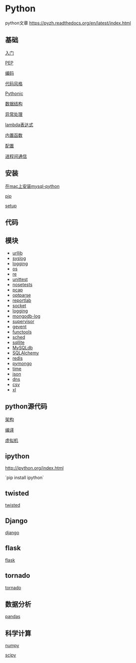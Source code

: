 =Python=

python文章 [[https://pyzh.readthedocs.org/en/latest/index.html]]


==基础==
[[basic/abc|入门]]

[[basic/pep|PEP]]

[[basic/encode|编码]]

[[basic/codestyle|代码风格]]

[[basic/pythonic|Pythonic]]

[[basic/datastructure|数据结构]]

[[basic/exceptions|异常处理]]

[[basic/lambda|lambda表达式]]

[[basic/func|内置函数]]

[[basic/conf|配置]]

[[basic/ipc|进程间通信]]

==安装==
[[install_mysql_python_on_mac|在mac上安装mysql-python]]

[[pip|pip]]

[[setup|setup]]

== 代码 ==

==模块==
* [[module/urllib|urllib]]
* [[module/syslog|syslog]]
* [[module/logging|logging]]
* [[module/os|os]]
* [[module/re|re]]
* [[module/unittest|unittest]]
* [[module/nosetests|nosetests]]
* [[module/pcap|pcap]]
* [[module/optparse|optparse]]
* [[module/reportlab|reportlab]]
* [[module/socket|socket]]
* [[module/logging|logging]]
* [[module/mongodb-log|mongodb-log]]
* [[module/supervisor|supervisor]]
* [[module/gevent|gevent]]
* [[module/functools|functools]]
* [[module/sched|sched]]
* [[module/sqllite|sqllite]]
* [[module/mysqldb|MySQLdb]]
* [[module/sqlalchemy|SQLAlchemy]]
* [[module/redis|redis]]
* [[module/pymongo|pymongo]]
* [[module/time|time]]
* [[module/json|json]]
* [[module/dns|dns]]
* [[module/csv|csv]]
* [[module/xl|xl]]

==python源代码==
[[sourcecode/struct|架构]]

[[sourcecode/compile|编译]]

[[sourcecode/vm|虚拟机]]

== ipython ==
[[http://ipython.org/index.html]]

`pip install ipython`

== twisted ==
[[twisted/index|twisted]]

== Django ==
[[django/index|django]]

== flask ==
[[flask/index|flask]]

== tornado ==
[[tornado/index|tornado]]

== 数据分析 ==
[[pandas|pandas]]

== 科学计算 ==
[[http://www.numpy.org/|numpy]]

[[http://www.scipy.org/|scipy]]
